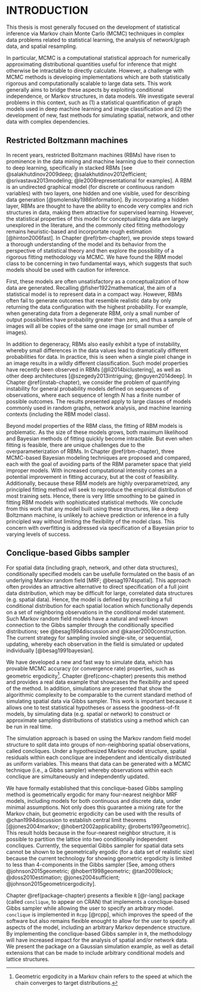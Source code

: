 # INTRODUCTION

This thesis is most generally focused on the development of statistical inference via Markov chain Monte Carlo (MCMC) techniques in complex data problems related to statistical learning, the analysis of network/graph data, and spatial resampling.

In particular, MCMC is a computational statistical approach for numerically approximating distributional quantities useful for inference that might otherwise be intractable to directly calculate. However, a challenge with MCMC methods is developing implementations which are both statistically rigorous and computationally scalable to large data sets. This work generally aims to bridge these aspects by exploiting conditional independence, or Markov structures, in data models. We investigate several problems in this context, such as (1) a statistical quantification of graph models used in deep machine learning and image classification and (2) the development of new, fast methods for simulating spatial, network, and other data with complex dependencies.

## Restricted Boltzmann machines

In recent years, restricted Boltzmann machines (RBMs) have risen to prominence in the data mining and machine learning due to their connection to deep learning, specifically in stacked RBMs [see @salakhutdinov2009deep; @salakhutdinov2012efficient; @srivastava2013modeling; @le2008representational for examples]. A RBM is an undirected graphical model (for discrete or continuous random variables) with two layers, one hidden and one visible, used for describing data generation [@smolensky1986information]. By incorporating a hidden layer, RBMs are thought to have the ability to encode very complex and rich structures in data, making them attractive for supervised learning. However, the statistical properties of this model for conceptualizing data are largely unexplored in the literature, and the commonly cited fitting methodology remains heuristic-based and incorportate rough estimation [@hinton2006fast]. In Chapter \@ref(rbm-chapter), we provide steps toward a thorough understanding of the model and its behavior from the perspective of statistical theory and then explore the possibility of a rigorous fitting methodology via MCMC. We have found the RBM model class to be concerning in two fundamental ways, which suggests that such models should be used with caution for inference. 

First, these models are often unsatisfactory as a conceptualization of how data are generated. Recalling @fisher1922mathematical, the aim of a statistical model is to represent data in a compact way. However, RBMs often fail to generate outcomes that resemble realistic data by only returning the data configuration with the highest probability. For example, when generating data from a degenerate RBM, only a small number of output possibilities have probability greater than zero, and thus a sample of images will all be copies of the same one image (or small number of images).

In addition to degeneracy, RBMs also easily exhibit a type of instability, whereby small differences in the data values lead to dramatically different probabilities for data. In practice, this is seen when a single pixel change in an image results in a wildly different classification. Such model properties have recently been observed in RBMs [@li2014biclustering], as well as other deep architectures [@szegedy2013intriguing; @nguyen2014deep]. In Chapter \@ref(instab-chapter), we consider the problem of quantifying instability for general probability models defined on sequences of observations, where each sequence of length $N$ has a finite number of possible outcomes. The results presented apply to large classes of models commonly used in random graphs, network analysis, and machine learning contexts (including the RBM model class).

Beyond model properties of the RBM class, the fitting of RBM models is problematic. As the size of these models grows, both maximum likelihood and Bayesian methods of fitting quickly become intractable. But even when fitting is feasible, there are unique challenges due to the overparameterization of RBMs. In Chapter \@ref(rbm-chapter), three MCMC-based Bayesian modeling techniques are proposed and compared, each with the goal of avoiding parts of the RBM parameter space that yield improper models. With increased computational intensity comes an a potential improvement in fitting accuracy, but at the cost of feasibility. Additionally, because these RBM models are highly overparametrized, any principled fitting method will seek to reproduce the empirical distribution of most training sets. Hence, there is very little smoothing to be gained in fitting RBM models with sophisticated statistical methods. We conclude from this work that any model built using these structures, like a deep Boltzmann machine, is unlikely to achieve prediction or inference in a fully principled way without limiting the flexibility of the model class. This concern with overfitting is addressed via specification of a Bayesian prior to varying levels of success.

## Conclique-based Gibbs sampler

For spatial data (including graph, network, and other data structures), conditionally specified models can be usefulle formulated on the basis of an underlying Markov random field [MRF; @besag1974spatial]. This approach often provides an attractive alternative to direct specification of a full joint data distribution, which may be difficult for large, correlated data structures (e.g. spatial data). Hence, the model is defined by prescribing a full conditional distribution for each spatial location which functionally depends on a set of neighboring observations in the conditional model statement. Such Markov random field models have a natural and well-known connection to the Gibbs sampler through the conditionally specified distributions; see @besag1994discussion and @kaiser2000construction. The current strategy for sampling involed single-site, or sequential, updating, whereby each observation in the field is simulated or updated individually [@besag1991bayesian].

We have developed a new and fast way to simulate data, which has provable MCMC accuracy (or convergence rate) properties, such as geometric ergodicity[^1]. Chapter \@ref(conc-chapter) presents this method and provides a real data example that showcases the flexibility and speed of the method. In addition, simulations are presented that show the algorithmic complexity to be comparable to the current standard method of simulating spatial data via Gibbs sampler. This work is important because it allows one to test statistical hypotheses or assess the goodness-of-fit models, by simulating data (e.g. spatial or network) to construct or approximate sampling distributions of statistics using a method which can be run in real time.

[^1]: Geometric ergodicity in a Markov chain refers to the speed at which the chain converges to target distributions.

The simulation approach is based on using the Markov random field model structure to split data into groups of non-neighboring spatial observations, called concliques. Under a hypothesized Markov model structure, spatial residuals within each conclique are independent and identically distributed as uniform variables. This means that data can be generated with a MCMC technique (i.e., a Gibbs sampler) whereby observations within each conclique are simultaneously and independently updated.

We have formally established that this conclique-based Gibbs sampling method is geometrically ergodic for many four-nearest neighbor MRF models, including models for both continuous and discrete data, under minimal assumptions. Not only does this guarantee a mixing rate for the Markov chain, but geometric ergodicity can be used with the results of @chan1994discussion to establish central limit theorems [@jones2004markov; @hobert2002applicability; @roberts1997geometric]. This result holds because in the four-nearest neighbor structure, it is possible to partition the lattice into two conditionally independent concliques. Currently, the sequential Gibbs sampler for spatial data sets cannot be shown to be geometrically ergodic (for a data set of realistic size) because the current technology for showing geometric ergodicity is limited to less than 4-components in the Gibbs sampler [See, among others @johnson2015geometric; @hobert1998geometric; @tan2009block; @doss2010estimation; @jones2004sufficient; @johnson2015geometricergodicity].

Chapter \@ref(package-chapter) presents a flexible `R` [@r-lang] package (called `conclique`, to appear on CRAN) that implements a conclique-based Gibbs sampler while allowing the user to specify an arbitrary model. `conclique` is implemented in `Rcpp` [@rcpp], which improves the speed of the software but also remains flexible enought to allow for the user to specify all aspects of the model, including an arbitrary Markov dependence structure. By implementing the conclique-based Gibbs sampler in `R`, the methodology will have increased impact for the analysis of spatial and/or network data. We present the package on a Gaussian simulation example, as well as detail extensions that can be made to include arbitrary conditional models and lattice structures.

